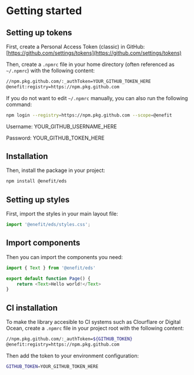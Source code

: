 # Getting started

## Setting up tokens

First, create a Personal Access Token (classic) in GitHub: [https://github.com/settings/tokens](https://github.com/settings/tokens)

Then, create a `.npmrc` file in your home directory (often referenced as `~/.npmrc`) with the following content:

```bash
//npm.pkg.github.com/:_authToken=YOUR_GITHUB_TOKEN_HERE
@enefit:registry=https://npm.pkg.github.com
```

If you do not want to edit `~/.npmrc` manually, you can also run the following command:

```sh
npm login --registry=https://npm.pkg.github.com --scope=@enefit
```
Username: YOUR_GITHUB_USERNAME_HERE

Password: YOUR_GITHUB_TOKEN_HERE

## Installation

Then, install the package in your project:

```bash
npm install @enefit/eds
```

## Setting up styles

First, import the styles in your main layout file:

```ts
import '@enefit/eds/styles.css';
```

## Import components

Then you can import the components you need:

```ts
import { Text } from '@enefit/eds'

export default function Page() {
    return <Text>Hello world!</Text>
}
```

## CI installation

To make the library accesible to CI systems such as Clourflare or Digital Ocean, create a `.npmrc` file in your project root with the following content:

```bash
//npm.pkg.github.com/:_authToken=${GITHUB_TOKEN}
@enefit:registry=https://npm.pkg.github.com
```

Then add the token to your environment configuration:

```bash
GITHUB_TOKEN=YOUR_GITHUB_TOKEN_HERE
```